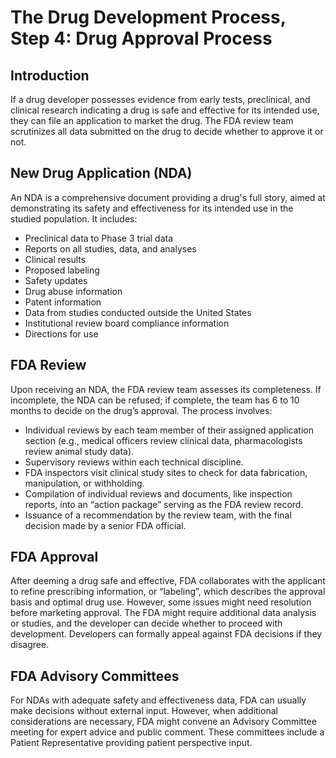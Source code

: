 ---
---
# The Drug Development Process, Step 4: Drug Approval Process

## Introduction

If a drug developer possesses evidence from early tests, preclinical, and clinical research indicating a drug is safe and effective for its intended use, they can file an application to market the drug. The FDA review team scrutinizes all data submitted on the drug to decide whether to approve it or not.

## New Drug Application (NDA)

An NDA is a comprehensive document providing a drug's full story, aimed at demonstrating its safety and effectiveness for its intended use in the studied population. It includes:

* Preclinical data to Phase 3 trial data
* Reports on all studies, data, and analyses
* Clinical results
* Proposed labeling
* Safety updates
* Drug abuse information
* Patent information
* Data from studies conducted outside the United States
* Institutional review board compliance information
* Directions for use

## FDA Review

Upon receiving an NDA, the FDA review team assesses its completeness. If incomplete, the NDA can be refused; if complete, the team has 6 to 10 months to decide on the drug’s approval. The process involves:

* Individual reviews by each team member of their assigned application section (e.g., medical officers review clinical data, pharmacologists review animal study data).
* Supervisory reviews within each technical discipline.
* FDA inspectors visit clinical study sites to check for data fabrication, manipulation, or withholding.
* Compilation of individual reviews and documents, like inspection reports, into an “action package” serving as the FDA review record.
* Issuance of a recommendation by the review team, with the final decision made by a senior FDA official.

## FDA Approval

After deeming a drug safe and effective, FDA collaborates with the applicant to refine prescribing information, or “labeling”, which describes the approval basis and optimal drug use. However, some issues might need resolution before marketing approval. The FDA might require additional data analysis or studies, and the developer can decide whether to proceed with development. Developers can formally appeal against FDA decisions if they disagree.

## FDA Advisory Committees

For NDAs with adequate safety and effectiveness data, FDA can usually make decisions without external input. However, when additional considerations are necessary, FDA might convene an Advisory Committee meeting for expert advice and public comment. These committees include a Patient Representative providing patient perspective input. 